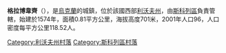 {{unreferenced|time=2016-10-09T09:46:11+00:00}}
{{coord|48|53|9|N|23|25|20|E|scale:100000|display=title}}

'''格拉博韋齊'''（{{lang-uk|Грабовець}}），是[[烏克蘭|烏克蘭]]的城鎮，位於該國西部[[利沃夫州|利沃夫州]]，由[[斯科列區|斯科列區]]負責管轄，始建於1574年，面積0.81平方公里，海拔高度701米，2001年人口96，人口密度每平方公里118.52人。

[[Category:利沃夫州村落|Category:利沃夫州村落]]
[[Category:斯科列區村落|Category:斯科列區村落]]


{{Lviv-geo-stub}}